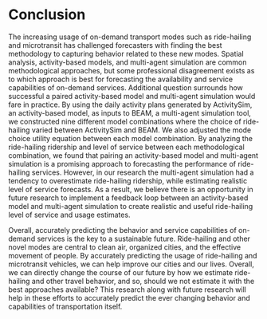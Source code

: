# Conclusion {#conclusion}
The increasing usage of on-demand transport modes such as ride-hailing and microtransit has challenged forecasters with finding the best methodology to capturing behavior related to these new modes. Spatial analysis, activity-based models, and multi-agent simulation are common methodological approaches, but some professional disagreement exists as to which approach is best for forecasting the availability and service capabilities of on-demand services. Additional question surrounds how successful a paired activity-based model and multi-agent simulation would fare in practice. By using the daily activity plans generated by ActivitySim, an activity-based model, as inputs to BEAM, a multi-agent simulation tool, we constructed nine different model combinations where the choice of ride-hailing varied between ActivitySim and BEAM. We also adjusted the mode choice utility equation between each model combination. By analyzing the ride-hailing ridership and level of service between each methodological combination, we found that pairing an activity-based model and multi-agent simulation is a promising approach to forecasting the performance of ride-hailing services. However, in our research the multi-agent simulation had a tendency to overestimate ride-hailing ridership, while estimating realistic level of service forecasts. As a result, we believe there is an opportunity in future research to implement a feedback loop between an activity-based model and multi-agent simulation to create realistic and useful ride-hailing level of service and usage estimates.

Overall, accurately predicting the behavior and service capabilities of on-demand services is the key to a sustainable future. Ride-hailing and other novel modes are central to clean air, organized cities, and the effective movement of people. By accurately predicting the usage of ride-hailing and microtransit vehicles, we can help improve our cities and our lives. Overall, we can directly change the course of our future by how we estimate ride-hailing and other travel behavior, and so, should we not estimate it with the best approaches available? This research along with future research will help in these efforts to accurately predict the ever changing behavior and capabilities of transportation itself.  

\nocite{*}


